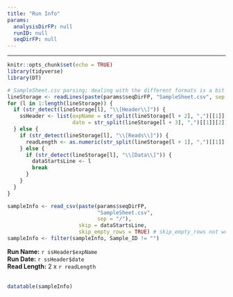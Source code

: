 ```yaml
---
title: "Run Info"
params:
  analysisDirFP: null
  runID: null
  seqDirFP: null
---
```


***

```r
knitr::opts_chunk$set(echo = TRUE)
library(tidyverse)
library(DT)
```

```r
# SampleSheet.csv parsing; dealing with the different formats is a bit dicey. May need to revisit.
lineStorage <- readLines(paste(params$seqDirFP, "SampleSheet.csv", sep = "/"), n = 30)
for (l in 1:length(lineStorage)) {
  if (str_detect(lineStorage[l], "\\[Header\\]")) {
    ssHeader <- list(expName = str_split(lineStorage[l + 2], ",")[[1]][2],
                     date = str_split(lineStorage[l + 3], ",")[[1]][2])
  } else {
    if (str_detect(lineStorage[l], "\\[Reads\\]")) {
      readLength <- as.numeric(str_split(lineStorage[l + 1], ",")[[1]][1]) - 1
    } else {
      if (str_detect(lineStorage[l], "\\[Data\\]")) {
        dataStartsLine <- l
        break
      }
    }
  }
}
```

```r
sampleInfo <- read_csv(paste(params$seqDirFP, 
                             "SampleSheet.csv", 
                             sep = "/"), 
                       skip = dataStartsLine, 
                       skip_empty_rows = TRUE) # skip_empty_rows not working as expected
sampleInfo <- filter(sampleInfo, Sample_ID != "")
```

__Run Name:__ `r ssHeader$expName`  
__Run Date:__ `r ssHeader$date`  
__Read Length:__ 2 x `r readLength`  
<br>

```r
datatable(sampleInfo)
```
